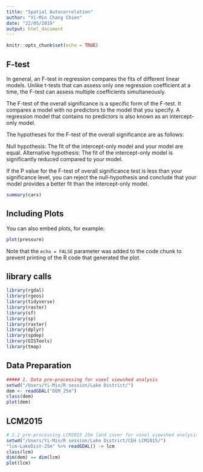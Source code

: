```yaml
---
title: "Spatial Autocorrelation"
author: "Yi-Min Chang Chien"
date: "22/05/2019"
output: html_document
---
```


```r
knitr::opts_chunk$set(echo = TRUE)
```

## F-test

In general, an F-test in regression compares the fits of different linear models. Unlike t-tests that can assess only one regression coefficient at a time, the F-test can assess multiple coefficients simultaneously.

The F-test of the overall significance is a specific form of the F-test. It compares a model with no predictors to the model that you specify. A regression model that contains no predictors is also known as an intercept-only model.

The hypotheses for the F-test of the overall significance are as follows:

Null hypothesis: The fit of the intercept-only model and your model are equal.
Alternative hypothesis: The fit of the intercept-only model is significantly reduced compared to your model.

If the P value for the F-test of overall significance test is less than your significance level, you can reject the null-hypothesis and conclude that your model provides a better fit than the intercept-only model.


```r
summary(cars)
```

## Including Plots

You can also embed plots, for example:

```r
plot(pressure)
```

Note that the `echo = FALSE` parameter was added to the code chunk to prevent printing of the R code that generated the plot.

## library calls
```r
library(rgdal)
library(rgeos)
library(tidyverse)
library(raster)
library(sf)
library(sp)
library(raster)
library(dplyr)
library(spdep)
library(GISTools)
library(tmap)
```


## Data Preparation

```r
##### 1. Data pre-processing for voxel viewshed analysis  
setwd("/Users/Yi-Min/R session/Lake District/")
dem <- readGDAL("DEM_25m")
class(dem)
plot(dem)
```

## LCM2015 

```r
# 2.2 pre-processing LCM2015 25m land cover for voxel viewshed analysis 
setwd("/Users/Yi-Min/R session/Lake District/CEH LCM2015/")
"lcm-LakeDist-25m" %>% readGDAL() -> lcm
class(lcm)
dim(dem) == dim(lcm)
plot(lcm)
```

